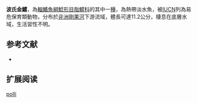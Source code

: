 {{Speciesbox
| name = 波氏金鱨
| image = 
| image_width = 250px
| image_caption = 
| status = VU
| status_system = IUCN3.1 
| genus = Chrysichthys
| species = polli
| authority = [[Risch|Risch]], 1987
| synonyms = 
}}

'''波氏金鱨'''，為[[輻鰭魚綱|輻鰭魚綱]][[鯰形目|鯰形目]][[脂鱨科|脂鱨科]]的其中一[[種|種]]，為熱帶淡水魚，被[[IUCN|IUCN]]列為易危保育類動物，分布於[[非洲|非洲]][[剛果河|剛果河]]下游流域，體長可達11.2公分，棲息在底層水域，生活習性不明。

==参考文献==
*{{FishBase_species|genus=Chrysichthys|species=polli|year=2015|month=6}}

== 扩展阅读 ==
{{refbegin}}
{{wikispecies-inline|Chrysichthys polli|波氏金鱨}}
{{refend}}
{{Taxonbar|from=Q5512999}}

[[Category:金鱨屬|polli]]